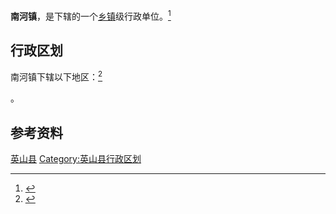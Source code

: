 {{中国乡级行政区|42/11/24/101/000}}

'''南河镇'''，是{{PRC admin/fullname|42/11/24/101/000|3}}下辖的一个[[乡镇|乡镇]]级行政单位。<ref>{{PRC admin/ref sgc|{{PRC admin/parent|42/11/24/101/000}}}}</ref>

== 行政区划 ==

南河镇下辖以下地区：<ref>{{PRC admin/ref sgc|42/11/24/101/000}}</ref>

{{PRC admin/children|42/11/24/101/000}}。

== 参考资料 ==

{{reflist}}

{{湖北省黄冈市英山县行政区划}}
{{湖北行政区划小作品}}
[[Category:黄冈建制镇|英山县]]
[[Category:英山县行政区划|Category:英山县行政区划]]